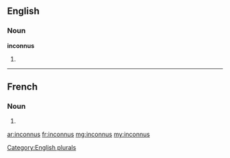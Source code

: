 ==English==

===Noun===
'''inconnus'''

# {{plural of|inconnu}}

[[Category:English plurals]]

----

==French==

===Noun===
{{head|fr|plural}} {{m-p}}

# {{plural of|inconnu|lang=fr}}

[[ar:inconnus]]
[[fr:inconnus]]
[[mg:inconnus]]
[[my:inconnus]]